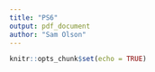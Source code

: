 ```yaml
---
title: "PS6"
output: pdf_document
author: "Sam Olson"
---
```


```r
knitr::opts_chunk$set(echo = TRUE)
```

